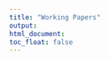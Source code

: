 ```yaml
---
title: "Working Papers"
output:
html_document:
toc_float: false
---
```

<!--html_preserve-->
<div class="band full">
<div class="bandContent gallerySection">
<div class="galleryItems"> 

</div>
</div>
<!--/html_preserve-->
